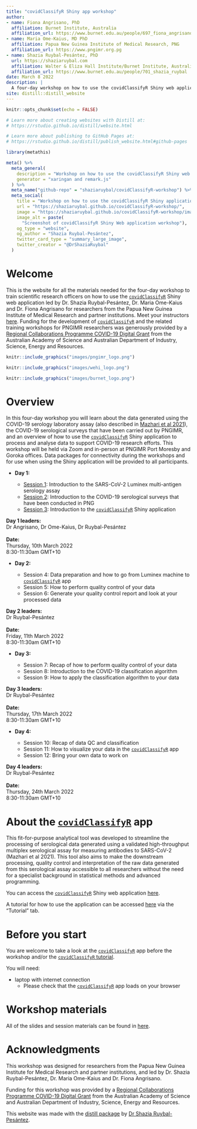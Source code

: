 ```yaml
---
title: "covidClassifyR Shiny app workshop"
author: 
- name: Fiona Angrisano, PhD
  affiliation: Burnet Institute, Australia
  affiliation_url: https://www.burnet.edu.au/people/697_fiona_angrisano
- name: Maria Ome-Kaius, MD PhD
  affiliation: Papua New Guinea Institute of Medical Research, PNG
  affiliation_url: https://www.pngimr.org.pg
- name: Shazia Ruybal-Pesántez, PhD
  url: https://shaziaruybal.com
  affiliation: Walter & Eliza Hall Institute/Burnet Institute, Australia
  affiliation_url: https://www.burnet.edu.au/people/701_shazia_ruybal
date: March 8 2022
description: |
  A four-day workshop on how to use the covidClassifyR Shiny web application, designed for researchers from Papua New Guinea Institute of Medical Research and partner institutions
site: distill::distill_website
---
```


```r
knitr::opts_chunk$set(echo = FALSE)

# Learn more about creating websites with Distill at:
# https://rstudio.github.io/distill/website.html

# Learn more about publishing to GitHub Pages at:
# https://rstudio.github.io/distill/publish_website.html#github-pages

library(metathis)
```

```r
meta() %>%
  meta_general(
    description = "Workshop on how to use the covidClassifyR Shiny web application for researchers from PNGIMR and partner institutions",
    generator = "xaringan and remark.js"
  ) %>% 
  meta_name("github-repo" = "shaziaruybal/covidClassifyR-workshop") %>% 
  meta_social(
    title = "Workshop on how to use the covidClassifyR Shiny application",
    url = "https://shaziaruybal.github.io/covidClassifyR-workshop/",
    image = "https://shaziaruybal.github.io/covidClassifyR-workshop/images/app_screenshot.png",
    image_alt = paste(
      "Screenshot of covidClassifyR Shiny Web application workshop"),
    og_type = "website",
    og_author = "Shazia Ruybal-Pesántez",
    twitter_card_type = "summary_large_image",
    twitter_creator = "@DrShaziaRuybal"
  )
```

# Welcome
This is the website for all the materials needed for the four-day workshop to train scientific research officers on how to use the [`covidClassifyR`](https://shaziaruybal.shinyapps.io/covidclassifyr) Shiny web application led by Dr. Shazia Ruybal-Pesántez, Dr. Maria Ome-Kaius and Dr. Fiona Angrisano for researchers from the Papua New Guinea Institute of Medical Research and partner institutions. Meet your instructors [here](instructors.html). Funding for the development of [`covidClassifyR`](https://shaziaruybal.shinyapps.io/covidclassifyr) and the related training workshops for PNGIMR researchers was generously provided by a [Regional Collaborations Programme COVID-19 Digital Grant](https://www.science.org.au/news-and-events/news-and-media-releases/regional-research-set-get-digital-boost) from the Australian Academy of Science and Australian Department of Industry, Science, Energy and Resources.

<aside>
```r
knitr::include_graphics("images/pngimr_logo.png")
```

```r
knitr::include_graphics("images/wehi_logo.png")
```

```r
knitr::include_graphics("images/burnet_logo.png")
```
</aside>

# Overview
In this four-day workshop you will learn about the data generated using the COVID-19 serology laboratory assay (also described in [Mazhari et al 2021](https://doi.org/10.3390/mps4040072)), the COVID-19 serological surveys that have been carried out by PNGIMR, and an overview of how to use the [`covidClassifyR`](https://shaziaruybal.shinyapps.io/covidclassifyr) Shiny application to process and analyse data to support COVID-19 research efforts. This workshop will be held via Zoom and in-person at PNGIMR Port Moresby and Goroka offices. Data packages for connectivity during the workshops and for use when using the Shiny application will be provided to all participants. 

- **Day 1:** 

  - [Session 1](sessions/2022-03-10-session1/index.html): Introduction to the SARS-CoV-2 Luminex multi-antigen serology assay
  - [Session 2](sessions/2022-03-10-session2/index.html): Introduction to the COVID-19 serological surveys that have been conducted in PNG
  - [Session 3](sessions/2022-03-10-session3/index.html): Introduction to the [`covidClassifyR`](https://shaziaruybal.shinyapps.io/covidclassifyr) Shiny application
  
<aside>
**Day 1 leaders:** <br/> Dr Angrisano, Dr Ome-Kaius, Dr Ruybal-Pesántez <br/><br/>
**Date:** <br/> Thursday, 10th March 2022 <br/> 8:30-11:30am GMT+10
</aside>

- **Day 2:** 

  - Session 4: Data preparation and how to go from Luminex machine to [`covidClassifyR`](https://shaziaruybal.shinyapps.io/covidclassifyr) app
  - Session 5: How to perform quality control of your data 
  - Session 6: Generate your quality control report and look at your processed data
  
<aside>
**Day 2 leaders:** <br/> Dr Ruybal-Pesántez <br/><br/>
**Date:** <br/> Friday, 11th March 2022 <br/> 8:30-11:30am GMT+10
</aside>

- **Day 3:** 

  - Session 7: Recap of how to perform quality control of your data 
  - Session 8: Introduction to the COVID-19 classification algorithm
  - Session 9: How to apply the classification algorithm to your data
  
<aside>
**Day 3 leaders:** <br/> Dr Ruybal-Pesántez <br/><br/>
**Date:** <br/> Thursday, 17th March 2022 <br/> 8:30-11:30am GMT+10
</aside>

- **Day 4:** 

  - Session 10: Recap of data QC and classification
  - Session 11: How to visualize your data in the [`covidClassifyR`](https://shaziaruybal.shinyapps.io/covidclassifyr) app
  - Session 12: Bring your own data to work on
  
<aside>
**Day 4 leaders:** <br/> Dr Ruybal-Pesántez <br/><br/>
**Date:** <br/> Thursday, 24th March 2022 <br/> 8:30-11:30am GMT+10
</aside>

# About the [`covidClassifyR`](https://shaziaruybal.shinyapps.io/covidclassifyr) app
This fit-for-purpose analytical tool was developed to streamline the processing of serological data generated using a validated high-throughput multiplex serological assay for measuring antibodies to SARS-CoV-2 (Mazhari et al 2021). This tool also aims to make the downstream processing, quality control and interpretation of the raw data generated from this serological assay accessible to all researchers without the need for a specialist background in statistical methods and advanced programming. 

You can access the [`covidClassifyR`](https://shaziaruybal.shinyapps.io/covidclassifyr) Shiny web application [here](https://shaziaruybal.shinyapps.io/covidclassifyr).

A tutorial for how to use the application can be accessed [here](https://shaziaruybal.shinyapps.io/covidclassifyr) via the "Tutorial" tab.

# Before you start
You are welcome to take a look at the [`covidClassifyR`](https://shaziaruybal.shinyapps.io/covidclassifyr) app before the workshop and/or the [`covidClassifyR` tutorial](https://shaziaruybal.shinyapps.io/covidclassifyr).

You will need:

- laptop with internet connection
  - Please check that the [`covidClassifyR`](https://shaziaruybal.shinyapps.io/covidclassifyr) app loads on your browser

# Workshop materials
All of the slides and session materials can be found in [here](materials.html). 

# Acknowledgments {.appendix}

This workshop was designed for researchers from the Papua New Guinea Institute for Medical Research and partner institutions, and led by Dr. Shazia Ruybal-Pesántez, Dr. Maria Ome-Kaius and Dr. Fiona Angrisano. 

Funding for this workshop was provided by a [Regional Collaborations Programme COVID-19 Digital Grant](https://www.science.org.au/news-and-events/news-and-media-releases/regional-research-set-get-digital-boost) from the Australian Academy of Science and Australian Department of Industry, Science, Energy and Resources. 

This website was made with the [distill package](https://rstudio.github.io/distill/) by [Dr Shazia Ruybal-Pesántez](https://shaziaruybal.com).
